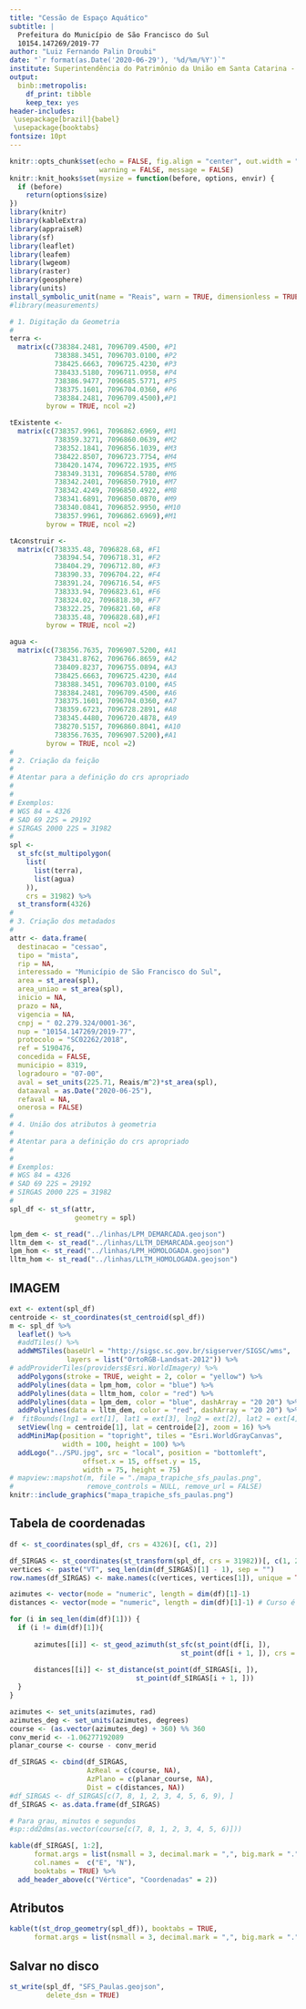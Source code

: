 ```yaml
---
title: "Cessão de Espaço Aquático"
subtitle: |
  Prefeitura do Município de São Francisco do Sul  
  10154.147269/2019-77
author: "Luiz Fernando Palin Droubi"
date: "`r format(as.Date('2020-06-29'), '%d/%m/%Y')`"
institute: Superintendência do Patrimônio da União em Santa Catarina - SPU/SC
output: 
  binb::metropolis:
    df_print: tibble
    keep_tex: yes
header-includes:
 \usepackage[brazil]{babel}
 \usepackage{booktabs}
fontsize: 10pt
---
```


```r
knitr::opts_chunk$set(echo = FALSE, fig.align = "center", out.width = "100%", 
                      warning = FALSE, message = FALSE)
knitr::knit_hooks$set(mysize = function(before, options, envir) {
  if (before) 
    return(options$size)
})
library(knitr)
library(kableExtra)
library(appraiseR)
library(sf)
library(leaflet)
library(leafem)
library(lwgeom)
library(raster)
library(geosphere)
library(units)
install_symbolic_unit(name = "Reais", warn = TRUE, dimensionless = TRUE)
#library(measurements)
```

```r
# 1. Digitação da Geometria
#  
terra <- 
  matrix(c(738384.2481, 7096709.4500, #P1
           738388.3451, 7096703.0100, #P2
           738425.6663, 7096725.4230, #P3
           738433.5180, 7096711.0958, #P4
           738386.9477, 7096685.5771, #P5
           738375.1601, 7096704.0360, #P6
           738384.2481, 7096709.4500),#P1
         byrow = TRUE, ncol =2)  

tExistente <- 
  matrix(c(738357.9961, 7096862.6969, #M1
           738359.3271, 7096860.0639, #M2
           738352.1841, 7096856.1039, #M3
           738422.8507, 7096723.7754, #M4
           738420.1474, 7096722.1935, #M5
           738349.3131, 7096854.5780, #M6
           738342.2401, 7096850.7910, #M7
           738342.4249, 7096850.4922, #M8
           738341.6891, 7096850.0870, #M9
           738340.0841, 7096852.9950, #M10
           738357.9961, 7096862.6969),#M1
         byrow = TRUE, ncol =2) 

tAconstruir <- 
  matrix(c(738335.48, 7096828.68, #F1
           738394.54, 7096718.31, #F2
           738404.29, 7096712.80, #F3
           738390.33, 7096704.22, #F4
           738391.24, 7096716.54, #F5
           738333.94, 7096823.61, #F6
           738324.02, 7096818.30, #F7
           738322.25, 7096821.60, #F8
           738335.48, 7096828.68),#F1
         byrow = TRUE, ncol =2) 

agua <-
  matrix(c(738356.7635, 7096907.5200, #A1
           738431.8762, 7096766.8659, #A2
           738409.8237, 7096755.0894, #A3
           738425.6663, 7096725.4230, #A4
           738388.3451, 7096703.0100, #A5
           738384.2481, 7096709.4500, #A6
           738375.1601, 7096704.0360, #A7
           738359.6723, 7096728.2891, #A8
           738345.4480, 7096720.4878, #A9
           738270.5157, 7096860.8041, #A10
           738356.7635, 7096907.5200),#A1
         byrow = TRUE, ncol =2) 
#
# 2. Criação da feição  
#
# Atentar para a definição do crs apropriado
# 
#
# Exemplos:
# WGS 84 = 4326
# SAD 69 22S = 29192
# SIRGAS 2000 22S = 31982
#
spl <- 
  st_sfc(st_multipolygon(
    list(
      list(terra),
      list(agua)
    )), 
    crs = 31982) %>% 
  st_transform(4326)
#
# 3. Criação dos metadados  
#
attr <- data.frame(
  destinacao = "cessao",
  tipo = "mista",
  rip = NA,
  interessado = "Município de São Francisco do Sul",
  area = st_area(spl),
  area_uniao = st_area(spl),
  inicio = NA,
  prazo = NA,
  vigencia = NA,
  cnpj = " 02.279.324/0001-36",
  nup = "10154.147269/2019-77",
  protocolo = "SC02262/2018",
  ref = 5190476,
  concedida = FALSE,
  municipio = 8319,
  logradouro = "07-00",
  aval = set_units(225.71, Reais/m^2)*st_area(spl),
  dataaval = as.Date("2020-06-25"),
  refaval = NA,
  onerosa = FALSE)
#
# 4. União dos atributos à geometria
#
# Atentar para a definição do crs apropriado
# 
#
# Exemplos:
# WGS 84 = 4326
# SAD 69 22S = 29192
# SIRGAS 2000 22S = 31982
#
spl_df <- st_sf(attr,
                geometry = spl)
```

```r
lpm_dem <- st_read("../linhas/LPM_DEMARCADA.geojson")
lltm_dem <- st_read("../linhas/LLTM_DEMARCADA.geojson")
lpm_hom <- st_read("../linhas/LPM_HOMOLOGADA.geojson")
lltm_hom <- st_read("../linhas/LLTM_HOMOLOGADA.geojson")
```


## IMAGEM

```r
ext <- extent(spl_df)
centroide <- st_coordinates(st_centroid(spl_df))
m <- spl_df %>%
  leaflet() %>%
  #addTiles() %>%
  addWMSTiles(baseUrl = "http://sigsc.sc.gov.br/sigserver/SIGSC/wms", 
              layers = list("OrtoRGB-Landsat-2012")) %>%
# addProviderTiles(providers$Esri.WorldImagery) %>%
  addPolygons(stroke = TRUE, weight = 2, color = "yellow") %>%
  addPolylines(data = lpm_hom, color = "blue") %>% 
  addPolylines(data = lltm_hom, color = "red") %>% 
  addPolylines(data = lpm_dem, color = "blue", dashArray = "20 20") %>% 
  addPolylines(data = lltm_dem, color = "red", dashArray = "20 20") %>% 
#  fitBounds(lng1 = ext[1], lat1 = ext[3], lng2 = ext[2], lat2 = ext[4]) %>% 
  setView(lng = centroide[1], lat = centroide[2], zoom = 16) %>% 
  addMiniMap(position = "topright", tiles = "Esri.WorldGrayCanvas",
             width = 100, height = 100) %>% 
  addLogo("../SPU.jpg", src = "local", position = "bottomleft", 
                  offset.x = 15, offset.y = 15, 
                  width = 75, height = 75)
# mapview::mapshot(m, file = "./mapa_trapiche_sfs_paulas.png", 
#                  remove_controls = NULL, remove_url = FALSE)
knitr::include_graphics("mapa_trapiche_sfs_paulas.png")
```

## Tabela de coordenadas

```r
df <- st_coordinates(spl_df, crs = 4326)[, c(1, 2)]

df_SIRGAS <- st_coordinates(st_transform(spl_df, crs = 31982))[, c(1, 2)]
vertices <- paste("VT", seq_len(dim(df_SIRGAS)[1] - 1), sep = "")
row.names(df_SIRGAS) <- make.names(c(vertices, vertices[1]), unique = TRUE)

azimutes <- vector(mode = "numeric", length = dim(df)[1]-1)
distances <- vector(mode = "numeric", length = dim(df)[1]-1) # Curso é o azimute de 0 a 360

for (i in seq_len(dim(df)[1])) {
  if (i != dim(df)[1]){
    
      azimutes[[i]] <- st_geod_azimuth(st_sfc(st_point(df[i, ]), 
                                          st_point(df[i + 1, ]), crs = 4326))
      
      distances[[i]] <- st_distance(st_point(df_SIRGAS[i, ]),
                               st_point(df_SIRGAS[i + 1, ]))
  }
}

azimutes <- set_units(azimutes, rad)
azimutes_deg <- set_units(azimutes, degrees)
course <- (as.vector(azimutes_deg) + 360) %% 360
conv_merid <- -1.06277192089
planar_course <- course - conv_merid

df_SIRGAS <- cbind(df_SIRGAS, 
                   AzReal = c(course, NA),
                   AzPlano = c(planar_course, NA),
                   Dist = c(distances, NA))
#df_SIRGAS <- df_SIRGAS[c(7, 8, 1, 2, 3, 4, 5, 6, 9), ]
df_SIRGAS <- as.data.frame(df_SIRGAS)

# Para grau, minutos e segundos
#sp::dd2dms(as.vector(course[c(7, 8, 1, 2, 3, 4, 5, 6)]))

kable(df_SIRGAS[, 1:2], 
      format.args = list(nsmall = 3, decimal.mark = ",", big.mark = "."),
      col.names =  c("E", "N"),
      booktabs = TRUE) %>%
  add_header_above(c("Vértice", "Coordenadas" = 2)) 
```


## Atributos

```r
kable(t(st_drop_geometry(spl_df)), booktabs = TRUE, 
      format.args = list(nsmall = 3, decimal.mark = ",", big.mark = "."))
```


## Salvar no disco

```r
st_write(spl_df, "SFS_Paulas.geojson", 
         delete_dsn = TRUE)
```
